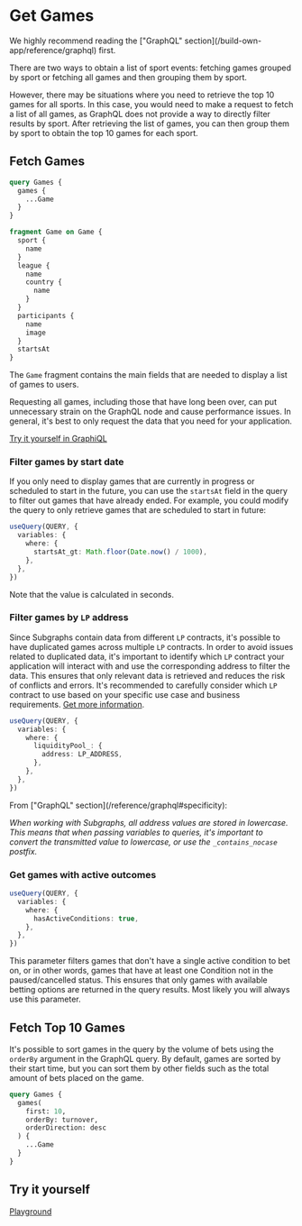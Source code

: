 
# Get Games

<Callout type="warning" emoji="⚠️">
  We highly recommend reading the ["GraphQL" section](/build-own-app/reference/graphql) first.
</Callout>

There are two ways to obtain a list of sport events: fetching games grouped by sport or fetching all games and then
grouping them by sport.

However, there may be situations where you need to retrieve the top 10 games for all sports. In this case, you would
need to make a request to fetch a list of all games, as GraphQL does not provide a way to directly filter results by sport.
After retrieving the list of games, you can then group them by sport to obtain the top 10 games for each sport.

## Fetch Games

```graphql
query Games {
  games {
    ...Game
  }
}

fragment Game on Game {
  sport {
    name
  }
  league {
    name
    country {
      name
    }
  }
  participants {
    name
    image
  }
  startsAt
}
```

The `Game` fragment contains the main fields that are needed to display a list of games to users.

<Callout type="warning" emoji="⚠️">
  Requesting all games, including those that have long been over, can put unnecessary strain on the GraphQL node and
  cause performance issues. In general, it's best to only request the data that you need for your application.
</Callout>

[Try it yourself in GraphiQL](https://api.thegraph.com/subgraphs/name/azuro-protocol/azuro-api-gnosis/graphql?query=query+Games+%7B%0A++games%28first%3A+1%29+%7B%0A++++...Game%0A++%7D%0A%7D%0A%0Afragment+Game+on+Game+%7B%0A++sport+%7B%0A++++name%0A++%7D%0A++league+%7B%0A++++name%0A++++country+%7B%0A++++++name%0A++++%7D%0A++%7D%0A++participants+%7B%0A++++name%0A++++image%0A++%7D%0A++startsAt%0A%7D&operationName=Games)

### Filter games by start date

If you only need to display games that are currently in progress or scheduled to start in the future, you can use the
`startsAt` field in the query to filter out games that have already ended. For example, you could modify the query to
only retrieve games that are scheduled to start in future:

```ts
useQuery(QUERY, {
  variables: {
    where: {
      startsAt_gt: Math.floor(Date.now() / 1000),
    },
  },
})
```

<Callout type="info" emoji="ℹ">
  Note that the value is calculated in seconds.
</Callout>

### Filter games by `LP` address

Since Subgraphs contain data from different `LP` contracts, it's possible to have duplicated games across multiple
`LP` contracts. In order to avoid issues related to duplicated data, it's important to identify which `LP` contract
your application will interact with and use the corresponding address to filter the data. This ensures that only relevant
data is retrieved and reduces the risk of conflicts and errors. It's recommended to carefully consider which `LP`
contract to use based on your specific use case and business requirements. [Get more information](/build-own-app/reference/contracts#avoid-duplications).

```ts
useQuery(QUERY, {
  variables: {
    where: {
      liquidityPool_: {
        address: LP_ADDRESS,
      },
    },
  },
})
```

<Callout type="warning" emoji="⚠️">
  From ["GraphQL" section](/reference/graphql#specificity):

  _When working with Subgraphs, all address values are stored in lowercase. This means that when passing variables to
  queries, it's important to convert the transmitted value to lowercase, or use the `_contains_nocase` postfix._
</Callout>

### Get games with active outcomes

```ts
useQuery(QUERY, {
  variables: {
    where: {
      hasActiveConditions: true,
    },
  },
})
```

This parameter filters games that don't have a single active condition to bet on, or in other words, games that have
at least one Condition not in the paused/cancelled status. This ensures that only games with available betting options
are returned in the query results. Most likely you will always use this parameter.


## Fetch Top 10 Games

It's possible to sort games in the query by the volume of bets using the `orderBy` argument in the GraphQL query.
By default, games are sorted by their start time, but you can sort them by other fields such as the total amount of bets
placed on the game.

```graphql
query Games {
  games(
    first: 10,
    orderBy: turnover,
    orderDirection: desc
  ) {
    ...Game
  }
}
```


## Try it yourself

[Playground](https://stackblitz.com/edit/react-ts-upfhof?file=App.tsx)
